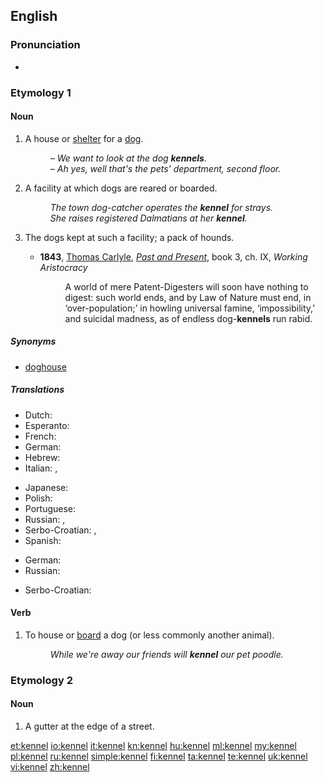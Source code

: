 ==English==

===Pronunciation===
* {{rhymes|ɛnəl}}

===Etymology 1===
{{etystub}}

====Noun====
{{en-noun}}

# A house or [[shelter]] for a [[dog]].
#: ''&ndash; We want to look at the dog '''kennels'''.<br>&ndash; Ah yes, well that's the pets' department, second floor.''
# A facility at which dogs are reared or boarded.
#: ''The town dog-catcher operates the '''kennel''' for strays.''
#: ''She raises registered Dalmatians at her '''kennel'''. ''
# {{UK}} The dogs kept at such a facility; a pack of hounds.
#* '''1843''', [[w:Thomas_Carlyle|Thomas Carlyle]], ''[[:w:Past and Present (book)|Past and Present]]'', book 3, ch. IX, ''Working Aristocracy''
#*: A world of mere Patent-Digesters will soon have nothing to digest:  such world ends, and by Law of Nature must end, in ‘over-population;’  in howling universal famine, ‘impossibility,’ and suicidal madness, as of endless dog-'''kennels''' run rabid.

=====Synonyms=====
* {{sense|shelter for a dog}} [[doghouse]]

=====Translations=====
{{trans-top|shelter for a dog}}
* Dutch: {{t-|nl|kennel|m}}
* Esperanto: {{t-|eo|hundejo|xs=Esperanto}}
* French: {{t+|fr|chenil|m}}
* German: {{t+|de|Hundehütte|m}}
* Hebrew: {{t|he|מלונה|f}}
* Italian: {{t+|it|canile|m}}, {{t+|it|cuccia|f}}
{{trans-mid}}
* Japanese: {{t-|ja|犬小屋|tr=inugoya}}
* Polish: {{t+|pl|buda|f}}
* Portuguese: {{t+|pt|canil|m}}
* Russian: {{t+|ru|конура|f|tr=konurá}}, {{t|ru|будка|f|tr=búdka}}
* Serbo-Croatian: {{t|sh|pseća kućica}}, {{t|sh|pasja kućica}}
* Spanish: {{t-|es|perrera|f}}
{{trans-bottom}}

{{trans-top|facility where dogs are reared or boarded}}
* German: {{t|de|Zwinger|m}}
* Russian: {{t|ru|псарня|f}}
{{trans-mid}}
* Serbo-Croatian: {{t|sh|psetarnik}}
{{trans-bottom}}

====Verb====
{{en-verb|kennels|'''[[kenneling]]''' or '''[[kennelling]]'''|'''[[kenneled]]''' or '''[[kennelled]]'''}}

# To house or [[board]] a dog (or less commonly another animal).
#: ''While we're away our friends will '''kennel''' our pet poodle.''

===Etymology 2===
{{etystub}}

====Noun====
{{en-noun}}

# A gutter at the edge of a street.

[[et:kennel]]
[[io:kennel]]
[[it:kennel]]
[[kn:kennel]]
[[hu:kennel]]
[[ml:kennel]]
[[my:kennel]]
[[pl:kennel]]
[[ru:kennel]]
[[simple:kennel]]
[[fi:kennel]]
[[ta:kennel]]
[[te:kennel]]
[[uk:kennel]]
[[vi:kennel]]
[[zh:kennel]]